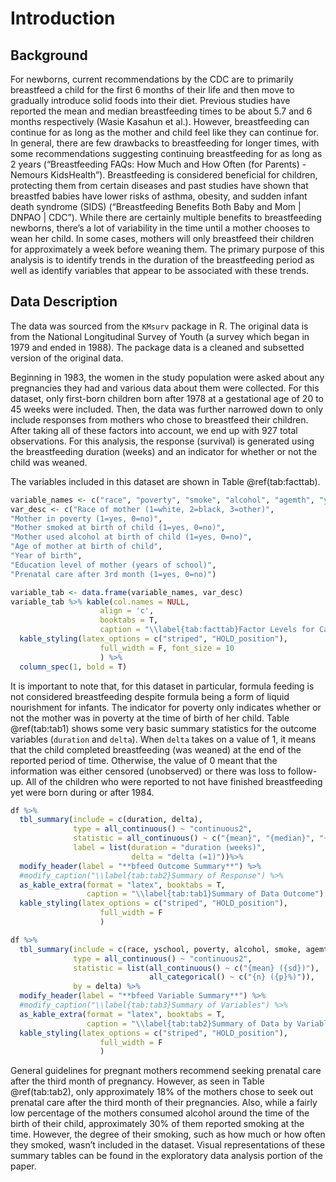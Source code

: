 # Introduction  

## Background  

For newborns, current recommendations by the CDC are to primarily breastfeed a child for the first 6 months of their life and then move to gradually introduce solid foods into their diet. Previous studies have reported the mean and median breastfeeding times to be about 5.7 and 6 months respectively (Wasie Kasahun et al.). However, breastfeeding can continue for as long as the mother and child feel like they can continue for. In general, there are few drawbacks to breastfeeding for longer times, with some recommendations suggesting continuing breastfeeding for as long as 2 years (“Breastfeeding FAQs: How Much and How Often (for Parents) - Nemours KidsHealth”). Breastfeeding is considered beneficial for children, protecting them from certain diseases and past studies have shown that breastfed babies have lower risks of asthma, obesity, and sudden infant death syndrome (SIDS) (“Breastfeeding Benefits Both Baby and Mom | DNPAO | CDC”). While there are certainly multiple benefits to breastfeeding newborns, there's a lot of variability in the time until a mother chooses to wean her child. In some cases, mothers will only breastfeed their children for approximately a week before weaning them. The primary purpose of this analysis is to identify trends in the duration of the breastfeeding period as well as identify variables that appear to be associated with these trends.  

## Data Description  

The data was sourced from the `KMsurv` package in R. The original data is from the National Longitudinal Survey of Youth (a survey which began in 1979 and ended in 1988). The package data is a cleaned and subsetted version of the original data.  

Beginning in 1983, the women in the study population were asked about any pregnancies they had and various data about them were collected. For this dataset, only first-born children born after 1978 at a gestational age of 20 to 45 weeks were included. Then, the data was further narrowed down to only include responses from mothers who chose to breastfeed their children. After taking all of these factors into account, we end up with 927 total observations. For this analysis, the response (survival) is generated using the breastfeeding duration (weeks) and an indicator for whether or not the child was weaned.  

The variables included in this dataset are shown in Table \@ref(tab:facttab).   

```r
variable_names <- c("race", "poverty", "smoke", "alcohol", "agemth", "ybirth", "yschool", "pc3mth")
var_desc <- c("Race of mother (1=white, 2=black, 3=other)", 
"Mother in poverty (1=yes, 0=no)",
"Mother smoked at birth of child (1=yes, 0=no)",  
"Mother used alcohol at birth of child (1=yes, 0=no)",
"Age of mother at birth of child",
"Year of birth", 
"Education level of mother (years of school)",
"Prenatal care after 3rd month (1=yes, 0=no)")

variable_tab <- data.frame(variable_names, var_desc)
variable_tab %>% kable(col.names = NULL, 
                    align = 'c', 
                    booktabs = T, 
                    caption = "\\label{tab:facttab}Factor Levels for Categorical Variables") %>% 
  kable_styling(latex_options = c("striped", "HOLD_position"), 
                    full_width = F, font_size = 10 
                    ) %>% 
  column_spec(1, bold = T)
```

It is important to note that, for this dataset in particular, formula feeding is not considered breastfeeding despite formula being a form of liquid nourishment for infants. The indicator for poverty only indicates whether or not the mother was in poverty at the time of birth of her child. Table \@ref(tab:tab1) shows some very basic summary statistics for the outcome variables (`duration` and `delta`). When `delta` takes on a value of 1, it means that the child completed breastfeeding (was weaned) at the end of the reported period of time. Otherwise, the value of 0 meant that the information was either censored (unobserved) or there was loss to follow-up. All of the children who were reported to not have finished breastfeeding yet were born during or after 1984.   


```r
df %>% 
  tbl_summary(include = c(duration, delta), 
              type = all_continuous() ~ "continuous2",
              statistic = all_continuous() ~ c("{mean}", "{median}", "{min}-{max}"),
              label = list(duration = "duration (weeks)",
                           delta = "delta (=1)"))%>% 
  modify_header(label = "**bfeed Outcome Summary**") %>% 
  #modify_caption("\\label{tab:tab2}Summary of Response") %>% 
  as_kable_extra(format = "latex", booktabs = T,
                 caption = "\\label{tab:tab1}Summary of Data Outcome") %>% 
  kable_styling(latex_options = c("striped", "HOLD_position"), 
                    full_width = F
                    )
```

```r
df %>% 
  tbl_summary(include = c(race, yschool, poverty, alcohol, smoke, agemth, pc3mth), 
              type = all_continuous() ~ "continuous2",
              statistic = list(all_continuous() ~ c("{mean} ({sd})"),
                               all_categorical() ~ c("{n} ({p}%)")),
              by = delta) %>% 
  modify_header(label = "**bfeed Variable Summary**") %>% 
  #modify_caption("\\label{tab:tab3}Summary of Variables") %>% 
  as_kable_extra(format = "latex", booktabs = T,
                 caption = "\\label{tab:tab2}Summary of Data by Variable") %>% 
  kable_styling(latex_options = c("striped", "HOLD_position"), 
                    full_width = F
                    )
```

General guidelines for pregnant mothers recommend seeking prenatal care after the third month of pregnancy. However, as seen in Table \@ref(tab:tab2), only approximately 18% of the mothers chose to seek out prenatal care after the third month of their pregnancies. Also, while a fairly low percentage of the mothers consumed alcohol around the time of the birth of their child, approximately 30% of them reported smoking at the time. However, the degree of their smoking, such as how much or how often they smoked, wasn't included in the dataset. Visual representations of these summary tables can be found in the exploratory data analysis portion of the paper.   

